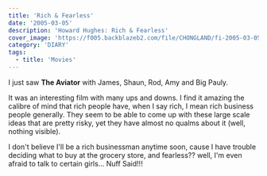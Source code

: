 ```yaml
---
title: 'Rich & Fearless'
date: '2005-03-05'
description: 'Howard Hughes: Rich & Fearless'
cover_image: 'https://f005.backblazeb2.com/file/CHONGLAND/fi-2005-03-05-RichFearless.png'
category: 'DIARY'
tags:
  - title: 'Movies'
---
```


I just saw **The Aviator** with James, Shaun, Rod, Amy and Big Pauly.

It was an interesting film with many ups and downs. I find it amazing the calibre of mind that rich people have, when I say rich, I mean rich business people generally. They seem to be able to come up with these large scale ideas that are pretty risky, yet they have almost no qualms about it (well, nothing visible).

I don't believe I'll be a rich businessman anytime soon, cause I have trouble deciding what to buy at the grocery store, and fearless?? well, I'm even afraid to talk to certain girls... Nuff Said!!!
